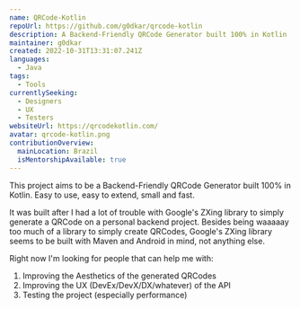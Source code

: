```yaml
---
name: QRCode-Kotlin
repoUrl: https://github.com/g0dkar/qrcode-kotlin
description: A Backend-Friendly QRCode Generator built 100% in Kotlin
maintainer: g0dkar
created: 2022-10-31T13:31:07.241Z
languages:
  - Java
tags:
  - Tools
currentlySeeking:
  - Designers
  - UX
  - Testers
websiteUrl: https://qrcodekotlin.com/
avatar: qrcode-kotlin.png
contributionOverview:
  mainLocation: Brazil
  isMentorshipAvailable: true
---
```


<Overview>

This project aims to be a Backend-Friendly QRCode Generator built 100% in Kotlin. Easy to use, easy to extend, small and fast.

It was built after I had a lot of trouble with Google's ZXing library to simply generate a QRCode on a personal backend project. Besides being waaaaay too much of a library to simply create QRCodes, Google's ZXing library seems to be built with Maven and Android in mind, not anything else.

</Overview>

<Contributing>

Right now I'm looking for people that can help me with:

1. Improving the Aesthetics of the generated QRCodes
2. Improving the UX (DevEx/DevX/DX/whatever) of the API
3. Testing the project (especially performance)

</Contributing>
